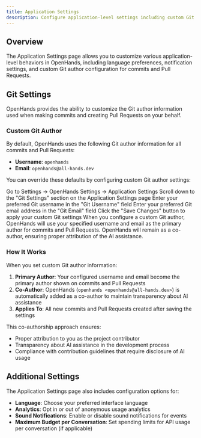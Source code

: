 ```yaml
---
title: Application Settings
description: Configure application-level settings including custom Git author information for Pull Requests.
---
```


## Overview

The Application Settings page allows you to customize various application-level behaviors in OpenHands, including language preferences, notification settings, and custom Git author configuration for commits and Pull Requests.

## Git Settings

OpenHands provides the ability to customize the Git author information used when making commits and creating Pull Requests on your behalf.

### Custom Git Author

By default, OpenHands uses the following Git author information for all commits and Pull Requests:

- **Username**: `openhands`
- **Email**: `openhands@all-hands.dev`

You can override these defaults by configuring custom Git author settings:

<Steps>
  <Step title="Navigate to Application Settings">
    Go to Settings → OpenHands Settings → Application Settings
  </Step>
  <Step title="Locate Git Settings Section">
    Scroll down to the "Git Settings" section on the Application Settings page
  </Step>
  <Step title="Configure Username">
    Enter your preferred Git username in the "Git Username" field
  </Step>
  <Step title="Configure Email">
    Enter your preferred Git email address in the "Git Email" field
  </Step>
  <Step title="Save Changes">
    Click the "Save Changes" button to apply your custom Git settings
  </Step>
</Steps>

<Note>
  When you configure a custom Git author, OpenHands will use your specified username and email as the primary author for commits and Pull Requests. OpenHands will remain as a co-author, ensuring proper attribution of the AI assistance.
</Note>

### How It Works

When you set custom Git author information:

1. **Primary Author**: Your configured username and email become the primary author shown on commits and Pull Requests
2. **Co-Author**: OpenHands (`openhands <openhands@all-hands.dev>`) is automatically added as a co-author to maintain transparency about AI assistance
3. **Applies To**: All new commits and Pull Requests created after saving the settings

This co-authorship approach ensures:
- Proper attribution to you as the project contributor
- Transparency about AI assistance in the development process
- Compliance with contribution guidelines that require disclosure of AI usage

## Additional Settings

The Application Settings page also includes configuration options for:

- **Language**: Choose your preferred interface language
- **Analytics**: Opt in or out of anonymous usage analytics
- **Sound Notifications**: Enable or disable sound notifications for events
- **Maximum Budget per Conversation**: Set spending limits for API usage per conversation (if applicable)
